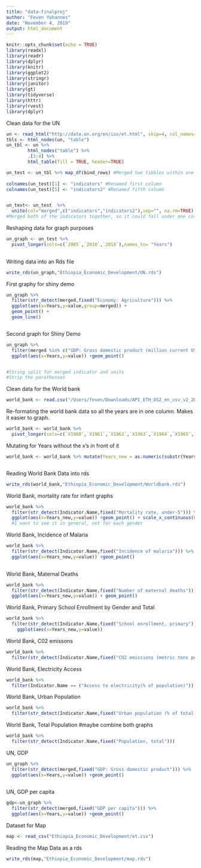 ```yaml
---
title: "data-finalproj"
author: "Feven Yohannes"
date: "November 4, 2019"
output: html_document
---
```


```r
knitr::opts_chunk$set(echo = TRUE)
library(readxl)
library(readr)
library(dplyr)
library(knitr)
library(ggplot2)
library(stringr)
library(janitor)
library(gt)
library(tidyverse)
library(httr)
library(rvest)
library(dplyr)
```

Clean data for the UN
```r
un <- read_html("http://data.un.org/en/iso/et.html", skip=4, col_names=TRUE)
tbls <- html_nodes(un, "table")
un_tbl <- un %>%
        html_nodes("table") %>%
        .[3:4] %>%
        html_table(fill = TRUE, header=TRUE)

un_test <- un_tbl %>% map_df(bind_rows) #Merged two tibbles within one tibble
  
colnames(un_test)[1] <- "indicators" #Renamed first column
colnames(un_test)[5] <- "indicators2" #Renamed fifth column


un_test<- un_test  %>%
  unite(col="merged",c("indicators","indicators2"),sep="", na.rm=TRUE)
#Merged both of the indicators together, so it could fall under one column.
```

Reshaping data for graph purposes
```r
un_graph <- un_test %>%
  pivot_longer(cols=c(`2005`,`2010`,`2018`),names_to= "Years") 
  
```

Writing data into an Rds file
```r
write_rds(un_graph,"Ethiopia_Economic_Development/UN.rds")
```


First graphy for shiny demo
```r
un_graph %>%
  filter(str_detect(merged,fixed("Economy: Agriculture"))) %>%
  ggplot(aes(x=Years,y=value,group=merged)) + 
  geom_point() +
  geom_line()
```

```r

```




Second graph for Shiny Demo
```r
un_graph %>%
  filter(merged %in% c("GDP: Gross domestic product (million current US$)")) %>%
  ggplot(aes(x=Years,y=value)) +geom_point()


#String split for merged indicator and units
#Strip the parathenses 


```

Clean data for the World bank
```r
world_bank <- read.csv("/Users/feven/Downloads/API_ETH_DS2_en_csv_v2_205341 (5).csv", header = TRUE, sep = ",", na.strings = ".") 

```

Re-formating the world bank data so all the years are in one column. Makes it easier to graph.
```r
world_bank <- world_bank %>%
  pivot_longer(cols=c(`X1960`,`X1961`,`X1962`,`X1963`,`X1964`,`X1965`,`X1966`,`X1967`,`X1968`,`X1969`,`X1970`,`X1971`,`X1972`,`X1973`,`X1974`,`X1975`,`X1976`,`X1977`,`X1978`,`X1979`,`X1980`, `X1981`,`X1982`,`X1983`,`X1984`,`X1985`,`X1986`,`X1987`,`X1988`,`X1989`,`X1990`,`X1991`,`X1992`,`X1993`,`X1994`,`X1995`,`X1996`,`X1997`,`X1998`,`X1999`,`X2000`,`X2001`,`X2002`,`X2003`,`X2004`,`X2005`,`X2006`,`X2007`,`X2008`,`X2009`,`X2010`,`X2011`,`X2012`,`X2013`,`X2014`,`X2015`,`X2016`,`X2017`,`X2018`),names_to= "Years") 
```

Mutating for Years without the x's in front of it
```r
world_bank <- world_bank %>% mutate(Years_new = as.numeric(substr(Years,2,5)))
```

```r

```


Reading World Bank Data into rds
```r
write_rds(world_bank,"Ethiopia_Economic_Development/Worldbank.rds")
```

World Bank, mortality rate for infant graphs
```r
world_bank %>%
  filter(str_detect(Indicator.Name,fixed("Mortality rate, under-5"))) %>%
  ggplot(aes(x=Years_new,y=value)) +geom_point() + scale_x_continuous(breaks = seq(1970,2018,by = 5)) +scale_x_continuous(breaks = seq(0,244.7,by = 10))   
  #I want to see it in general, not for each gender
```

World Bank, Incidence of Malaria
```r
world_bank %>%
  filter(str_detect(Indicator.Name,fixed("Incidence of malaria"))) %>%
  ggplot(aes(x=Years_new,y=value)) +geom_point()
    
```

World Bank, Maternal Deaths
```r
world_bank %>%
  filter(str_detect(Indicator.Name,fixed("Number of maternal deaths"))) %>%
  ggplot(aes(x=Years_new,y=value)) + geom_point()
```

World Bank, Primary School Enrollment by Gender and Total
```r
world_bank %>%
  filter(str_detect(Indicator.Name,fixed("School enrollment, primary"))) %>%
    ggplot(aes(x=Years_new,y=value))
```
World Bank, C02 emissons
```r
world_bank %>%
  filter(str_detect(Indicator.Name,fixed("CO2 emissions (metric tons per capita)")))
```

World Bank, Electricity Access
```r
world_bank %>%
  filter(Indicator.Name == ("Access to electricity(% of population)"))
```
World Bank, Urban Population 
```r
world_bank %>%
  filter(str_detect(Indicator.Name,fixed("Urban population (% of total population)")))
```
World Bank, Total Population #maybe combine both graphs
```r
world_bank %>%
  filter(str_detect(Indicator.Name,fixed("Population, total")))
```

UN, GDP
```r
un_graph %>%
  filter(str_detect(merged,fixed("GDP: Gross domestic product"))) %>%
  ggplot(aes(x=Years,y=value)) +geom_point()
  
```
UN, GDP per capita
```r
gdp<-un_graph %>%
  filter(str_detect(merged,fixed("GDP per capita"))) %>%
  ggplot(aes(x=Years,y=value)) +geom_point()
```

Dataset for Map
```r
map <- read_csv("Ethiopia_Economic_Development/et.csv")
```

Reading the Map Data as a rds
```r
write_rds(map,"Ethiopia_Economic_Development/map.rds")
```


